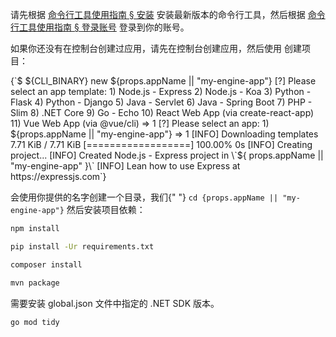 
<Conditional if={!props.noCliSetup}>

请先根据 [命令行工具使用指南 § 安装](/v3/sdk/engine/cli/#安装) 安装最新版本的命令行工具，然后根据 [命令行工具使用指南 § 登录账号](/v3/sdk/engine/cli/#登录账号) 登录到你的账号。

</Conditional>

如果你还没有在控制台创建过应用，请先在控制台创建应用，然后使用 <Command suffix=" new" /> 创建项目：

<CodeBlock>
  {`$ ${CLI_BINARY} new ${props.appName || "my-engine-app"}
[?] Please select an app template:
 1) Node.js - Express
 2) Node.js - Koa
 3) Python - Flask
 4) Python - Django
 5) Java - Servlet
 6) Java - Spring Boot
 7) PHP - Slim
 8) .NET Core
 9) Go - Echo
 10) React Web App (via create-react-app)
 11) Vue Web App (via @vue/cli)
 => 1
[?] Please select an app:
 1) ${props.appName || "my-engine-app"}
 => 1
[INFO] Downloading templates 7.71 KiB / 7.71 KiB [==================] 100.00% 0s
[INFO] Creating project...
[INFO] Created Node.js - Express project in \`${
    props.appName || "my-engine-app"
  }\`
[INFO] Lean how to use Express at https://expressjs.com`}
</CodeBlock>

<p>
  <Command suffix=" new" /> 会使用你提供的名字创建一个目录，我们{" "}
  <code>cd {props.appName || "my-engine-app"}</code> 然后安装项目依赖：
</p>

<EngineRuntimes only={props.only}>
<TabItem value='nodejs'>

```sh
npm install
```

</TabItem>
<TabItem value='python'>

```sh
pip install -Ur requirements.txt
```

</TabItem>
<TabItem value='php'>

```sh
composer install
```

</TabItem>
<TabItem value='java'>

```sh
mvn package
```

</TabItem>
<TabItem value='dotnet'>

需要安装 global.json 文件中指定的 .NET SDK 版本。

</TabItem>
<TabItem value='go'>

```sh
go mod tidy
```

</TabItem>
</EngineRuntimes>
